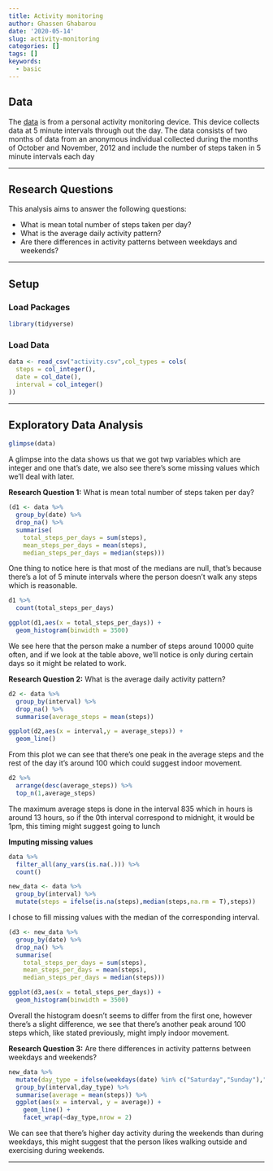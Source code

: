 ```yaml
---
title: Activity monitoring
author: Ghassen Ghabarou
date: '2020-05-14'
slug: activity-monitoring
categories: []
tags: []
keywords:
  - basic
---
```


<!--more-->

## Data

The [data](https://d396qusza40orc.cloudfront.net/repdata%2Fdata%2Factivity.zip) is from a personal activity monitoring device. This device collects data at 5 minute intervals through out the day. The data consists of two months of data from an anonymous individual collected during the months of October and November, 2012 and include the number of steps taken in 5 minute intervals each day

* * *

## Research Questions

This analysis aims to answer the following questions:

- What is mean total number of steps taken per day?
- What is the average daily activity pattern?
- Are there differences in activity patterns between weekdays and weekends?

* * *

## Setup

### Load Packages

```r
library(tidyverse)
```

### Load Data

```r
data <- read_csv("activity.csv",col_types = cols(
  steps = col_integer(),
  date = col_date(),
  interval = col_integer()
))
```

* * *

## Exploratory Data Analysis

```r
glimpse(data)
```

A glimpse into the data shows us that we got twp variables which are integer and one that's date, we also see there's some missing values which we'll deal with later.

**Research Question 1:**
What is mean total number of steps taken per day?

```r
(d1 <- data %>% 
  group_by(date) %>%
  drop_na() %>% 
  summarise(
    total_steps_per_days = sum(steps),
    mean_steps_per_days = mean(steps),
    median_steps_per_days = median(steps)))
```

One thing to notice here is that most of the medians are null, that's because there's a lot of 5 minute intervals where the person doesn't walk any steps which is reasonable.

```r
d1 %>% 
  count(total_steps_per_days)
```


```r
ggplot(d1,aes(x = total_steps_per_days)) +
  geom_histogram(binwidth = 3500)
```

We see here that the person make a number of steps around 10000 quite often, and if we look at the table above, we'll notice is only during certain days so it might be related to work.

**Research Question 2:**
What is the average daily activity pattern?

```r
d2 <- data %>% 
  group_by(interval) %>% 
  drop_na() %>% 
  summarise(average_steps = mean(steps))
```

```r
ggplot(d2,aes(x = interval,y = average_steps)) +
  geom_line()
```

From this plot we can see that there's one peak in the average steps and the rest of the day it's around 100 which could suggest indoor movement.

```r
d2 %>% 
  arrange(desc(average_steps)) %>% 
  top_n(1,average_steps)
```

The maximum average steps is done in the interval 835 which in hours is around 13 hours, so if the 0th interval correspond to midnight, it would be 1pm, this timing might suggest going to lunch


**Imputing missing values**

```r
data %>% 
  filter_all(any_vars(is.na(.))) %>% 
  count()
```

```r
new_data <- data %>% 
  group_by(interval) %>% 
  mutate(steps = ifelse(is.na(steps),median(steps,na.rm = T),steps))
```

I chose to fill missing values with the median of the corresponding interval.

```r
(d3 <- new_data %>% 
  group_by(date) %>%
  drop_na() %>% 
  summarise(
    total_steps_per_days = sum(steps),
    mean_steps_per_days = mean(steps),
    median_steps_per_days = median(steps)))
```

```r
ggplot(d3,aes(x = total_steps_per_days)) +
  geom_histogram(binwidth = 3500)
```

Overall the histogram doesn't seems to differ from the first one, however there's a slight difference, we see that there's another peak around 100 steps which, like stated previously, might imply indoor movement.

**Research Question 3:**
Are there differences in activity patterns between weekdays and weekends?

```r
new_data %>% 
  mutate(day_type = ifelse(weekdays(date) %in% c("Saturday","Sunday"),"Weekend","Weekday")) %>%
  group_by(interval,day_type) %>% 
  summarise(average = mean(steps)) %>% 
  ggplot(aes(x = interval, y = average)) +
    geom_line() +
    facet_wrap(~day_type,nrow = 2)
```

We can see that there's higher day activity during the weekends than during weekdays, this might suggest that the person likes walking outside and exercising during weekends.

* * *

